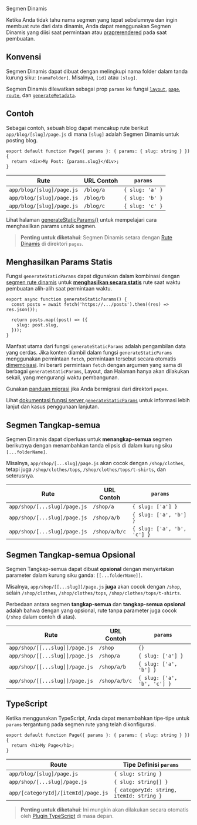 Segmen Dinamis

Ketika Anda tidak tahu nama segmen yang tepat sebelumnya dan ingin membuat rute dari data dinamis, Anda dapat menggunakan Segmen Dinamis yang diisi saat permintaan atau [praprerendered](#generating-static-params) pada saat pembuatan.

## Konvensi

Segmen Dinamis dapat dibuat dengan melingkupi nama folder dalam tanda kurung siku: `[namaFolder]`. Misalnya, `[id]` atau `[slug]`.

Segmen Dinamis dilewatkan sebagai prop `params` ke fungsi [`layout`](/docs/app/api-reference/file-conventions/layout), [`page`](/docs/app/api-reference/file-conventions/page), [`route`](/docs/app/building-your-application/routing/route-handlers), dan [`generateMetadata`](/docs/app/api-reference/functions/generate-metadata#generatemetadata-function).

## Contoh

Sebagai contoh, sebuah blog dapat mencakup rute berikut `app/blog/[slug]/page.js` di mana `[slug]` adalah Segmen Dinamis untuk posting blog.

```tsx filename="app/blog/[slug]/page.tsx" switcher
export default function Page({ params }: { params: { slug: string } }) {
  return <div>My Post: {params.slug}</div>;
}
```

| Rute                      | URL Contoh | `params`        |
| ------------------------- | ---------- | --------------- |
| `app/blog/[slug]/page.js` | `/blog/a`  | `{ slug: 'a' }` |
| `app/blog/[slug]/page.js` | `/blog/b`  | `{ slug: 'b' }` |
| `app/blog/[slug]/page.js` | `/blog/c`  | `{ slug: 'c' }` |

Lihat halaman [generateStaticParams()](#generating-static-params) untuk mempelajari cara menghasilkan params untuk segmen.

> **Penting untuk diketahui**: Segmen Dinamis setara dengan [Rute Dinamis](/docs/app/building-your-application/routing/dynamic-routes) di direktori `pages`.

## Menghasilkan Params Statis

Fungsi `generateStaticParams` dapat digunakan dalam kombinasi dengan [segmen rute dinamis](/docs/app/building-your-application/routing/dynamic-routes) untuk [**menghasilkan secara statis**](/docs/app/building-your-application/rendering/server-components#static-rendering-default) rute saat waktu pembuatan alih-alih saat permintaan waktu.

```tsx filename="app/blog/[slug]/page.tsx" switcher
export async function generateStaticParams() {
  const posts = await fetch('https://.../posts').then((res) => res.json());

  return posts.map((post) => ({
    slug: post.slug,
  }));
}
```

Manfaat utama dari fungsi `generateStaticParams` adalah pengambilan data yang cerdas. Jika konten diambil dalam fungsi `generateStaticParams` menggunakan permintaan `fetch`, permintaan tersebut secara otomatis [dimemoisasi](/docs/app/building-your-application/caching#request-memoization). Ini berarti permintaan `fetch` dengan argumen yang sama di berbagai `generateStaticParams`, Layout, dan Halaman hanya akan dilakukan sekali, yang mengurangi waktu pembangunan.

Gunakan [panduan migrasi](/docs/app/building-your-application/upgrading/app-router-migration#dynamic-paths-getstaticpaths) jika Anda bermigrasi dari direktori `pages`.

Lihat [dokumentasi fungsi server `generateStaticParams`](/docs/app/api-reference/functions/generate-static-params) untuk informasi lebih lanjut dan kasus penggunaan lanjutan.

## Segmen Tangkap-semua

Segmen Dinamis dapat diperluas untuk **menangkap-semua** segmen berikutnya dengan menambahkan tanda elipsis di dalam kurung siku `[...folderName]`.

Misalnya, `app/shop/[...slug]/page.js` akan cocok dengan `/shop/clothes`, tetapi juga `/shop/clothes/tops`, `/shop/clothes/tops/t-shirts`, dan seterusnya.

| Rute                         | URL Contoh    | `params`                    |
| ---------------------------- | ------------- | --------------------------- |
| `app/shop/[...slug]/page.js` | `/shop/a`     | `{ slug: ['a'] }`           |
| `app/shop/[...slug]/page.js` | `/shop/a/b`   | `{ slug: ['a', 'b'] }`      |
| `app/shop/[...slug]/page.js` | `/shop/a/b/c` | `{ slug: ['a', 'b', 'c'] }` |

## Segmen Tangkap-semua Opsional

Segmen Tangkap-semua dapat dibuat **opsional** dengan menyertakan parameter dalam kurung siku ganda: `[[...folderName]]`.

Misalnya, `app/shop/[[...slug]]/page.js` **juga** akan cocok dengan `/shop`, selain `/shop/clothes`, `/shop/clothes/tops`, `/shop/clothes/tops/t-shirts`.

Perbedaan antara segmen **tangkap-semua** dan **tangkap-semua opsional** adalah bahwa dengan yang opsional, rute tanpa parameter juga cocok (`/shop` dalam contoh di atas).

| Rute                           | URL Contoh    | `params`                    |
| ------------------------------ | ------------- | --------------------------- |
| `app/shop/[[...slug]]/page.js` | `/shop`       | `{}`                        |
| `app/shop/[[...slug]]/page.js` | `/shop/a`     | `{ slug: ['a'] }`           |
| `app/shop/[[...slug]]/page.js` | `/shop/a/b`   | `{ slug: ['a', 'b'] }`      |
| `app/shop/[[...slug]]/page.js` | `/shop/a/b/c` | `{ slug: ['a', 'b', 'c'] }` |

## TypeScript

Ketika menggunakan TypeScript, Anda dapat menambahkan tipe-tipe untuk `params` tergantung pada segmen rute yang telah dikonfigurasi.

```tsx filename="app/blog/[slug]/page.tsx" switcher
export default function Page({ params }: { params: { slug: string } }) {
  return <h1>My Page</h1>;
}
```

| Route                               | Tipe Definisi `params`                   |
| ----------------------------------- | ---------------------------------------- |
| `app/blog/[slug]/page.js`           | `{ slug: string }`                       |
| `app/shop/[...slug]/page.js`        | `{ slug: string[] }`                     |
| `app/[categoryId]/[itemId]/page.js` | `{ categoryId: string, itemId: string }` |

> **Penting untuk diketahui**: Ini mungkin akan dilakukan secara otomatis oleh [Plugin TypeScript](/docs/app/building-your-application/configuring/typescript#typescript-plugin) di masa depan.
